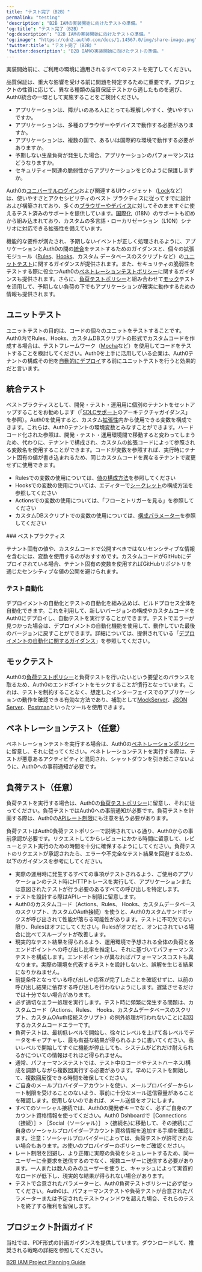 ```yaml
---
title: "テスト完了（B2B）"
permalink: "testing"
'description': "B2B IAMの実装開始に向けたテストの準備。"
'og:title': "テスト完了（B2B）"
'og:description': "B2B IAMの実装開始に向けたテストの準備。"
'og:image': "https://cdn2.auth0.com/docs/1.14567.0/img/share-image.png"
'twitter:title': "テスト完了（B2B）"
'twitter:description': "B2B IAMの実装開始に向けたテストの準備。"
---
```


実装開始前に、ご利用の環境に適用されるすべてのテストを完了してください。

品質保証は、重大な影響を受ける前に問題を特定するために重要です。プロジェクトの性質に応じて、異なる種類の品質保証テストから適したものを選び、Auth0統合の一環として実施することをご検討ください。

* アプリケーションは、障がいのある人にとっても理解しやすく、使いやすいですか。
* アプリケーションは、多種のブラウザーやデバイスで動作する必要がありますか。
* アプリケーションは、複数の国で、あるいは国際的な環境で動作する必要がありますか。
* 予期しない生産負荷が発生した場合、アプリケーションのパフォーマンスはどうなりますか。
* セキュリティー関連の脆弱性からアプリケーションをどのように保護しますか。

Auth0の[ユニバーサルログイン](/docs/ja-jp/authenticate/login/auth0-universal-login)および関連するUIウィジェット（[Lock](/docs/ja-jp/libraries/lock)など）は、使いやすさとアクセシビリティのベスト プラクティスに従ってすでに設計および構築されており、多くの[ブラウザーやデバイス](/docs/ja-jp/troubleshoot/customer-support/product-support-matrix)に対してそのまますぐに使えるテスト済みのサポートを提供しています。[国際化](/docs/ja-jp/customize/internationalization-and-localization)（I18N）のサポートも初めから組み込まれており、カスタムの多言語・ローカリゼーション（L10N）シナリオに対応できる拡張性を備えています。

機能的な要件が満たされ、予期しないイベントが正しく処理されるように、アプリケーションとAuth0の間の[統合](#integration-testing)をテストするためのガイダンスと、個々の拡張モジュール（[Rules](/docs/ja-jp/customize/rules/debug-rules)、[Hooks](/docs/ja-jp/customize/hooks/update-hooks)、カスタム データベースのスクリプトなど）の[ユニットテスト](#unit-testing)に関するガイダンスが提供されます。また、セキュリティの脆弱性をテストする際に役立つAuth0の[ペネトレーションテストポリシー](/docs/ja-jp/troubleshoot/customer-support/operational-policies/penetration-testing-policy)に関するガイダンスも提供されます。さらに、[負荷テストポリシー](/docs/ja-jp/troubleshoot/customer-support/operational-policies/load-testing-policy)と組み合わせて[モック](#mock-testing)テストを活用して、予期しない負荷の下でもアプリケーションが確実に動作するための情報も提供されます。

## ユニットテスト

ユニットテストの目的は、コードの個々のユニットをテストすることです。Auth0内でRules、Hooks、カスタムDBスクリプトの形式でカスタムコードを作成する場合は、テストフレームワーク（[Mocha](https://mochajs.org/)など）を使用してコードをテストすることを検討してください。Auth0を上手に活用している企業は、Auth0テナントの構成その他を[自動的にデプロイ](/docs/ja-jp/get-started/architecture-scenarios/business-to-business/deployment)する前にユニットテストを行うと効果的だと言います。

## 統合テスト

ベストプラクティスとして、開発・テスト・運用用に個別のテナントをセットアップすることをお勧めします（「[SDLCサポート](/docs/ja-jp/architecture-scenarios/b2b/architecture#sdlc-support)のアーキテクチャガイダンス」を参照）。Auth0を使用すると、カスタム[拡張性](/docs/ja-jp/customize/extensions)内から使用できる変数を構成できます。これらは、Auth0テナントの環境変数とみなすことができます。ハードコード化された参照は、開発・テスト・運用環境間で移動すると変わってしまうため、代わりに、テナントで構成され、カスタムの拡張コードによって参照される変数名を使用することができます。コードが変数を参照すれば、実行時にテナント固有の値が書き込まれるため、同じカスタムコードを異なるテナントで変更せずに使用できます。

* Rulesでの変数の使用については、[値の構成方法](/docs/ja-jp/customize/rules/configuration)を参照してください
* Hooksでの変数の使用については、エディターで[シークレット](/docs/ja-jp/customize/hooks/hook-secrets)の構成方法を参照してください
* Actionsでの変数の使用については、「フローとトリガーを見る」を参照してください
* カスタムDBスクリプトでの変数の使用については、[構成パラメーター](/docs/ja-jp/connections/database/custom-db/create-db-connection#step-3-add-configuration-parameters)を参照してください

<Info>
    ### ベストプラクティス

テナント固有の値や、カスタムコードで公開すべきではないセンシティブな情報を含むには、変数を使用するのがおすすめです。カスタムコードがGitHubにデプロイされている場合、テナント固有の変数を使用すればGitHubリポジトリを通じたセンシティブな値の公開を避けられます。

</Info>

### テスト自動化

デプロイメントの自動化とテストの自動化を組み込めば、ビルドプロセス全体を自動化できます。これを利用して、新しいバージョンの構成やカスタムコードをAuth0にデプロイし、自動テストを実行することができます。テストでエラーが見つかった場合は、デプロイメントの自動化機能を使用して、動作していた最後のバージョンに戻すことができます。詳細については、提供されている「[デプロイメントの自動化に関するガイダンス](/docs/ja-jp/get-started/architecture-scenarios/business-to-business/deployment)」を参照してください。

## モックテスト

Auth0の[負荷テストポリシー](/docs/ja-jp/troubleshoot/customer-support/operational-policies/load-testing-policy)と負荷テストを行いたいという要望とのバランスを取るため、Auth0のエンドポイントをモックすることが慣行となっています。これは、テストを制約することなく、想定したインターフェイスでのアプリケーションの動作を確認できる有効な方法であり、補助として[MockServer](http://www.mock-server.com/)、[JSON Server](https://github.com/typicode/json-server)、[Postman](https://learning.getpostman.com/docs/postman/mock_servers/setting_up_mock/)といったツールを使用できます。

## ペネトレーションテスト（任意）

ペネトレーションテストを実行する場合は、Auth0の[ペネトレーションポリシー](/docs/ja-jp/troubleshoot/customer-support/operational-policies/penetration-testing-policy)に留意し、それに従ってください。ペネトレーションテストを実行する際は、テストが悪意あるアクティビティと混同され、シャットダウンを引き起こさないように、Auth0への事前通知が必要です。

## 負荷テスト（任意）

負荷テストを実行する場合は、Auth0の[負荷テストポリシー](/docs/ja-jp/troubleshoot/customer-support/operational-policies/load-testing-policy)に留意し、それに従ってください。負荷テストではAuth0への事前通知が必要です。負荷テストを計画する際は、Auth0の[APIレート制限](/docs/ja-jp/troubleshoot/customer-support/operational-policies/rate-limit-policy)にも注意を払う必要があります。

負荷テストはAuth0負荷テストポリシーで説明されている通り、Auth0からの事前承認が必要です。リクエストしてからレビューにかかる時間に留意して、レビューとテスト実行のための時間を十分に確保するようにしてください。負荷テストのリクエストが承認されたら、エラーや不完全なテスト結果を回避するため、以下のガイダンスを参考にしてください。

* 実際の運用時に発生するすべての事項がテストされるよう、ご使用のアプリケーションのテスト時にHTTPトレースを実行して、アプリケーションまたは意図されたテストが行う必要のあるすべての呼び出しを特定します。
* テストを設計する際はAPIレート制限に留意します。
* Auth0のカスタムコード（Actions、Rules、 Hooks、カスタムデータベースのスクリプト、カスタム<Tooltip data-tooltip-id="react-containers-DefinitionTooltip-0" href="/docs/ja-jp/glossary?term=oath2" tip="OAuth 2.0: 認可プロトコルとワークフローを定義する認可フレームワーク。" cta="用語集の表示">OAuth</Tooltip>接続）を使うと、Auth0カスタムサンドボックスが呼び出されて性能が落ちる可能性があります。テストに不可欠でない限り、Rulesはオフにしてください。Rulesがオフだと、オンにされている場合に比べてスループットが改善します。
* 現実的なテスト結果を得られるよう、運用環境で予想される全体の負荷と各エンドポイントへの呼び出し比率を推定し、それに基づいてパフォーマンステストを構成します。エンドポイントが異なればパフォーマンスコストも異なります。実際の環境を代表するテストを設計しないと、誤解を生じる結果になりかねません。
* 前提条件となっている呼び出しや応答が完了したことを確認せずに、以前の呼び出し結果に依存する呼び出しを行わないようにします。遅延させるだけでは十分でない場合があります。
* 必ず適切なエラー処理を実行します。テスト時に頻繁に発生する問題は、カスタムコード（Actions、Rules、 Hooks、カスタムデータベースのスクリプト、カスタムOAuth接続スクリプト）の例外処理が行われないことに起因するカスタムコードエラーです。
* 負荷テストは、最初低レベルで開始し、徐々にレベルを上げて各レベルでデータをキャプチャし、最も有益な結果が得られるように書いてください。高いレベルで開始してすぐに機能が停止しても、システムがどれだけ耐えられるかについての情報はそれほど得られません。
* 通常、パフォーマンステストでは、テスト中のコードやテストハーネス/構成を調節しながら複数回実行する必要があります。早めにテストを開始して、複数回反復できる時間を確保してください。
* ご自身のメールプロバイダーアカウントを使い、メールプロバイダーからレート制限を受けることのないよう、事前に十分なメール送信容量があることを確認します。使用しないのであれば、メール送信をオフにします。
* すべてのソーシャル接続では、Auth0の開発者キーでなく、必ずご自身のアカウント資格情報を使ってください。Auth0 Dshboardで［Connections（接続）］> ［Social（ソーシャル）］ > {接続名}に移動して、その接続にご自身のソーシャルプロバイダ―アカウント資格情報を追加する手順を確認します。注意：ソーシャルプロバイダーによっては、負荷テストが許可されない場合もあります。お使いのプロバイダーのポリシーをご確認ください。
* レート制限を回避し、より正確に実際の負荷をシミュレートするため、同一ユーザーに全要求を送信するのでなく、複数ユーザーに送信する必要があります。一人または数人のみのユーザーを使うと、キャッシュによって実質的なロードが低下し、現実的な結果が得られない場合があります。
* テストで合意されたパラメーターと、Auth0負荷テストポリシーに必ず従ってください。Auth0は、パフォーマンステストや負荷テストが合意されたパラメーターまたは予定されたテストウィンドウを超えた場合、それらのテストを終了する権利を留保します。

## プロジェクト計画ガイド

当社では、PDF形式の計画ガイダンスを提供しています。ダウンロードして、推奨される戦略の詳細を参照してください。

[B2B IAM Project Planning Guide](/docs//assets.ctfassets.net/cdy7uua7fh8z/63F0WOPJdVzsPMxV1Xvp8x/7a329487c5e890d8e820f6a48983b46a/B2B_Project_Planning.pdf)
